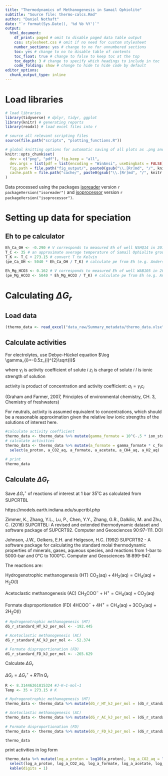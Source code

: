 ```yaml
---
title: "Thermodynamics of Methanogenesis in Samail Ophiolite"
subtitle: "Source file: thermo-calcs.Rmd"
author: "Daniel Nothaft"
date: "`r format(Sys.Date(), '%d %b %Y')`"
output:
  html_document: 
    df_print: paged # omit to disable paged data table output
    css: stylesheet.css # omit if no need for custom stylesheet
    number_sections: yes # change to no for unnumbered sections
    toc: yes # change to no to disable table of contents
    toc_float: true # change to false to keep toc at the top
    toc_depth: 3 # change to specify which headings to include in toc
    code_folding: show # change to hide to hide code by default
editor_options:
  chunk_output_type: inline
---
```


# Load libraries

```r
# load libraries
library(tidyverse) # dplyr, tidyr, ggplot
library(knitr) # generating reports
library(readxl) # load excel files into r

# source all relevant scripting files
source(file.path("scripts", "plotting_functions.R"))

# global knitting options for automatic saving of all plots as .png and .pdf
knitr::opts_chunk$set(
  dev = c("png", "pdf"), fig.keep = "all",
  dev.args = list(pdf = list(encoding = "WinAnsi", useDingbats = FALSE)),
  fig.path = file.path("fig_output/", paste0(gsub("\\.[Rr]md", "/", knitr::current_input()))),
  cache.path = file.path("cache/", paste0(gsub("\\.[Rr]md", "/", knitr::current_input())))
)
```

Data processed using the packages [isoreader](http://isoreader.kopflab.org) version `r packageVersion("isoreader")` and [isoprocessor](http://isoprocessor.kopflab.org/) version `r packageVersion("isoprocessor")`.

# Setting up data for speciation
## Eh to pe calculator
```r
Eh_Ca_OH <- -0.290 # V corresponds to measured Eh of well NSHQ14 in 2019
T_C <- 35 # an approximate average temperature of Samail Ophiolite groundwaters
T_K <- T_C + 273.15 # convert T to Kelvin
(pe_Ca_OH <- 5040 * Eh_Ca_OH / T_K) # calculate pe from Eh (e.g. Anderson, 2005 "Thermodynamics of natural systems")

Eh_Mg_HCO3 <- 0.162 # V corresponds to measured Eh of well WAB105 in 2018
(pe_Mg_HCO3 <- 5040 * Eh_Mg_HCO3 / T_K) # calculate pe from Eh (e.g. Anderson, 2005 "Thermodynamics of natural systems")
```

# Calculating $\Delta G_r$
## Load data
```r
(thermo_data <- read_excel("data_raw/Summary_metadata/thermo_data.xlsx"))
```
## Calculate activities

For electrolytes, use Debye-Hückel equation
$\log \gamma_{i}=-0.5z_{i}^{2}\sqrt{I}$

where
$\gamma_{i}$ is activity coefficient of solute $i$
$z_{i}$ is charge of solute $i$
$I$ is ionic strength of solution

activity is product of concentration and activity coefficient:
$a_i=\gamma_{i}c_{i}$

(Graham and Farmer, 2007, Principles of environmental chemistry, CH. 3, Chemistry of freshwaters)

For neutrals, activity is assumed equivalent to concentrations, which should be a reasonable approximation given the relative low ionic strengths of the solutions of interest here.
```r
#calculate activity coefficient
thermo_data <- thermo_data %>% mutate(gamma_formate = 10^(-.5 * ion_strength_mol_per_kgw^(1/2)), gamma_acetate = 10^(-.5 * ion_strength_mol_per_kgw^(1/2)))
# calculate activities
thermo_data <- thermo_data %>% mutate(a_formate = gamma_formate * c_formate_molal, a_acetate = gamma_acetate * c_acetate_molal, a_CH4_aq = c_CH4_aq_molal, a_H2_aq = c_H2_aq_molal) %>% 
  select(a_proton, a_CO2_aq, a_formate, a_acetate, a_CH4_aq, a_H2_aq)

# print
thermo_data
```

## Calculate $\Delta G_r$

Save $\Delta G_r^\circ$ of reactions of interest at 1 bar 35˚C as calculated from SUPCRTBL

https://models.earth.indiana.edu/supcrtbl.php

Zimmer, K., Zhang, Y.L., Lu, P., Chen, Y.Y., Zhang, G.R., Dalkilic, M. and Zhu, C. (2016) SUPCRTBL: A revised and extended thermodynamic dataset and software package of SUPCRT92. Computer and Geosciences 90:97-111. DOI

Johnson, J.W., Oelkers, E.H. and Helgeson, H.C. (1992) SUPCRT92 - A software package for calculating the standard molal thermodynamic properties of minerals, gases, aqueous species, and reactions from 1-bar to 5000-bar and 0°C to 1000°C. Computer and Geosciences 18:899-947.

The reactions are:

Hydrogenotrophic methanogenesis (HT)
$\text{CO}_2\text{(aq)}+4\text{H}_2\text{(aq)}=\text{CH}_4\text{(aq)}+\text{H}_2\text{O}\text{(l)}$

Acetoclastic methanogenesis (AC)
$\text{CH}_3\text{COO}^{-}+\text{H}^+=\text{CH}_4\text{(aq)}+\text{CO}_2\text{(aq)}$

Formate disproportionation (FD)
$4\text{HCOO}^{-}+4\text{H}^+=\text{CH}_4\text{(aq)}+3\text{CO}_2\text{(aq)}+2\text{H}_2\text{O}\text{(l)}$

```r
# Hydrogenotrophic methanogenesis (HT)
dG_r_standard_HT_kJ_per_mol <- -192.445

# Acetoclastic methanogenesis (AC)
dG_r_standard_AC_kJ_per_mol <- -52.374

# Formate disproportionation (FD)
dG_r_standard_FD_kJ_per_mol <- -265.629
```

Calculate $\Delta G_r$

$\Delta G_r=\Delta G_r^\circ+RT\ln Q_r$
```r
R <- 8.31446261815324 #J⋅K−1⋅mol−1
Temp <- 35 + 273.15 # K

# Hydrogenotrophic methanogenesis (HT)
thermo_data <- thermo_data %>% mutate(dG_r_HT_kJ_per_mol = (dG_r_standard_HT_kJ_per_mol * 1e3 + R * Temp * log(a_CH4_aq * a_CO2_aq^(-1) * a_H2_aq^(-4)))*1e-3)

# Acetoclastic methanogenesis (AC)
thermo_data <- thermo_data %>% mutate(dG_r_AC_kJ_per_mol = (dG_r_standard_AC_kJ_per_mol * 1e3 + R * Temp * log(a_CH4_aq * a_CO2_aq * a_formate^(1) * a_proton^(-1)))*1e-3)
 
# Formate disproportionation (FD)
thermo_data <- thermo_data %>% mutate(dG_r_FD_kJ_per_mol = (dG_r_standard_FD_kJ_per_mol * 1e3 + R * Temp * log(a_CH4_aq * a_CO2_aq^(3) * a_formate^{-4} * a_proton^{-4}))*1e-3)

thermo_data
```
print activities in log form
```r
thermo_data %>% mutate(log_a_proton = log10(a_proton), log_a_CO2_aq = log10(a_CO2_aq), log_a_formate = log10(a_formate), log_a_acetate = log10(a_acetate), log_a_CH4_aq = log10(a_CH4_aq), log_a_H2_aq = log10(a_H2_aq)) %>% 
  select(log_a_proton, log_a_CO2_aq, log_a_formate, log_a_acetate, log_a_CH4_aq, log_a_H2_aq, dG_r_HT_kJ_per_mol, dG_r_AC_kJ_per_mol, dG_r_FD_kJ_per_mol) %>% 
  kable(digits = 1)
```




